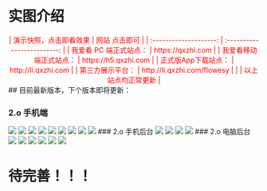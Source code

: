 # 实图介绍



<center>
<font color="red">
| 演示快照，点击即看效果 | 网站 点击即可               |
| :--------------------: | :-------------------------: |
| 我爱看 PC 端正式站点： | https://qxzhi.com           |
| 我爱看移动端正式站点： | https://h5.qxzhi.com        |
| 正式版App下载站点：    | http://li.qxzhi.com         |
| 第三方展示平台：       | http://li.qxzhi.com/flowesy |
|                        | 以上站点均正常更新          |

</font>
</center>
## 目前最新版本，下个版本即将更新：

### 2.o 手机端

<img  src="https://tk.illlt.com:759/aikanpro/docs//img/feature/feature-inte-01.jpg"   />
<img  src="https://tk.illlt.com:759/aikanpro/docs//img/feature/feature-inte-02.jpg"   />
<img  src="https://tk.illlt.com:759/aikanpro/docs//img/feature/feature-inte-03.jpg"   />
<img  src="https://tk.illlt.com:759/aikanpro/docs//img/feature/feature-inte-04.jpg"   />
<img  src="https://tk.illlt.com:759/aikanpro/docs//img/feature/feature-inte-05.jpg"   />
<img  src="https://tk.illlt.com:759/aikanpro/docs//img/feature/feature-inte-06.jpg"   />
<img  src="https://tk.illlt.com:759/aikanpro/docs//img/feature/feature-inte-07.jpg"   />
<img  src="https://tk.illlt.com:759/aikanpro/docs//img/feature/feature-inte-08.jpg"   />
<img  src="https://tk.illlt.com:759/aikanpro/docs//img/feature/feature-inte-09.jpg"   />
### 2.o 手机后台
<img  src="https://tk.illlt.com:759/aikanpro/docs//img/feature/feature-inte-10.jpg"   />
<img  src="https://tk.illlt.com:759/aikanpro/docs//img/feature/feature-inte-11.jpg"   />
<img  src="https://tk.illlt.com:759/aikanpro/docs//img/feature/feature-inte-12.jpg"   />
<img  src="https://tk.illlt.com:759/aikanpro/docs//img/feature/feature-inte-13.jpg"   />
### 2.o 电脑后台
<img  src="https://tk.illlt.com:759/aikanpro/docs//img/feature/feature-inte-14.jpg"   />
<img  src="https://tk.illlt.com:759/aikanpro/docs//img/feature/feature-inte-15.jpg"   />
<img  src="https://tk.illlt.com:759/aikanpro/docs//img/feature/feature-inte-16.jpg"   />
<img  src="https://tk.illlt.com:759/aikanpro/docs//img/feature/feature-inte-17.jpg"   />
<img  src="https://tk.illlt.com:759/aikanpro/docs//img/feature/feature-inte-18.jpg"   />
<img  src="https://tk.illlt.com:759/aikanpro/docs//img/feature/feature-inte-19.jpg"   />


# 待完善！！！

